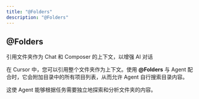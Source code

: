 ```yaml
---
title: "@Folders"
description: "@Folders"
---
```


## @Folders

引用文件夹作为 Chat 和 Composer 的上下文，以增强 AI 对话

在 Cursor 中，您可以引用整个文件夹作为上下文。使用 **@Folders** 与 Agent 配合时，它会附加目录中的所有项目列表，从而允许 Agent 自行搜索目录内容。

这使 Agent 能够根据任务需要独立地探索和分析文件夹的内容。
